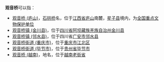 '''观音桥'''可以指：
* [[观音桥_(庐山)|观音桥 (庐山)]]，[[石拱桥|石拱桥]]名，位于[[江西省|江西省]][[庐山|庐山]]南麓，[[星子县|星子县]]境内，为[[全国重点文物保护单位|全国重点文物保护单位]]
* [[观音桥镇_(金川县)|观音桥镇 (金川县)]]，位于[[四川省|四川省]][[阿坝藏族羌族自治州|阿坝藏族羌族自治州]][[金川县|金川县]]
* [[观音桥镇_(邻水县)|观音桥镇 (邻水县)]]，位于四川省[[广安市|广安市]][[邻水县|邻水县]]
* [[观音桥街道_(重庆市)|观音桥街道 (重庆市)]]，位于[[重庆市|重庆市]][[江北区_(重庆市)|江北区]]
* [[观音桥街道_(毕节市)|观音桥街道 (毕节市)]]，位于[[贵州省|贵州省]][[毕节市|毕节市]]
* [[观音桥_(越南)|观音桥 (越南)]]，地名，位于[[越南|越南]][[老街省|老街省]]
{{disambig|Q|cat=三字地名消歧义}}